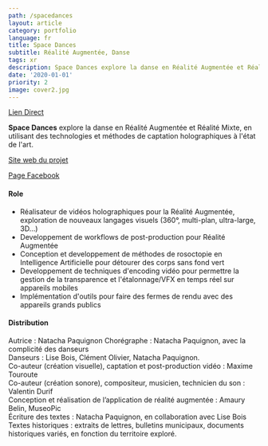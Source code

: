 ```yaml
---
path: /spacedances
layout: article
category: portfolio
language: fr
title: Space Dances
subtitle: Réalité Augmentée, Danse
tags: xr
description: Space Dances explore la danse en Réalité Augmentée et Réalité Mixte, en utilisant des technologies et méthodes de captation holographiques à l'état de l'art.
date: '2020-01-01'
priority: 2
image: cover2.jpg
---
```


<ResponsiveIframe
  src="https://player.vimeo.com/video/388504943"
  width="1920"
  height="1080"
/>

[Lien Direct](//vimeo.com/388504943)

**Space Dances** explore la danse en Réalité Augmentée et Réalité Mixte, en utilisant des technologies et méthodes de captation holographiques à l'état de l'art.

[Site web du projet](//natachapaquignon.com)

[Page Facebook](//www.facebook.com/SpaceDances/)

#### Role

- Réalisateur de vidéos holographiques pour la Réalité Augmentée, exploration de nouveaux langages visuels (360°, multi-plan, ultra-large, 3D...)
- Developpement de workflows de post-production pour Réalité Augmentée
- Conception et developpement de méthodes de rosoctopie en Intelligence Artificielle pour détourer des corps sans fond vert
- Developpement de techniques d'encoding vidéo pour permettre la gestion de la transparence et l'étalonnage/VFX en temps réel sur appareils mobiles
- Implémentation d'outils pour faire des fermes de rendu avec des appareils grands publics

#### Distribution

Autrice : Natacha Paquignon
Chorégraphe : Natacha Paquignon, avec la complicité des danseurs  
Danseurs : Lise Bois, Clément Olivier, Natacha Paquignon.  
Co-auteur (création visuelle), captation et post-production vidéo : Maxime Touroute  
Co-auteur (création sonore), compositeur, musicien, technicien du son : Valentin Durif  
Conception et réalisation de l’application de réalité augmentée : Amaury Belin, MuseoPic  
Écriture des textes : Natacha Paquignon, en collaboration avec Lise Bois  
Textes historiques : extraits de lettres, bulletins municipaux, documents historiques variés, en fonction du
territoire exploré.
